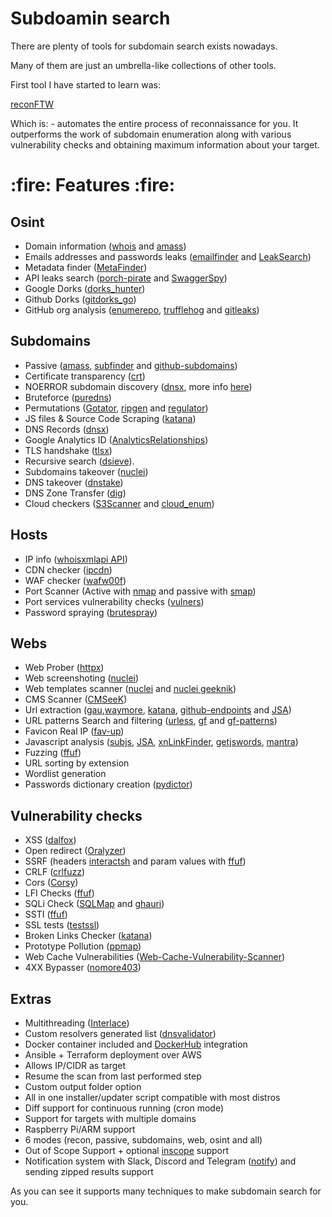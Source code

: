 
# Subdoamin search #
There are plenty of tools for subdomain search exists nowadays.

Many of them are just an umbrella-like collections of other tools.

First tool I have started to learn was:

[reconFTW](https://github.com/six2dez/reconftw?tab=readme-ov-file)

Which is:
- automates the entire process of reconnaissance for you. It outperforms the work of subdomain enumeration 
along with various vulnerability checks and obtaining maximum information about your target.

# :fire: Features :fire:

## Osint

- Domain information ([whois](https://github.com/rfc1036/whois) and [amass](https://github.com/OWASP/Amass))
- Emails addresses and passwords leaks ([emailfinder](https://github.com/Josue87/EmailFinder) and [LeakSearch](https://github.com/JoelGMSec/LeakSearch))
- Metadata finder ([MetaFinder](https://github.com/Josue87/MetaFinder))
- API leaks search ([porch-pirate](https://github.com/MandConsultingGroup/porch-pirate) and [SwaggerSpy](https://github.com/UndeadSec/SwaggerSpy))
- Google Dorks ([dorks_hunter](https://github.com/six2dez/dorks_hunter))
- Github Dorks ([gitdorks_go](https://github.com/damit5/gitdorks_go))
- GitHub org analysis ([enumerepo](https://github.com/trickest/enumerepo), [trufflehog](https://github.com/trufflesecurity/trufflehog) and [gitleaks](https://github.com/gitleaks/gitleaks))

## Subdomains

- Passive ([amass](https://github.com/OWASP/Amass), [subfinder](https://github.com/projectdiscovery/subfinder) and [github-subdomains](https://github.com/gwen001/github-subdomains))
- Certificate transparency ([crt](https://github.com/cemulus/crt))
- NOERROR subdomain discovery ([dnsx](https://github.com/projectdiscovery/dnsx), more info [here](https://www.securesystems.de/blog/enhancing-subdomain-enumeration-ents-and-noerror/))
- Bruteforce ([puredns](https://github.com/d3mondev/puredns))
- Permutations ([Gotator](https://github.com/Josue87/gotator), [ripgen](https://github.com/resyncgg/ripgen) and [regulator](https://github.com/cramppet/regulator))
- JS files & Source Code Scraping ([katana](https://github.com/projectdiscovery/katana))
- DNS Records ([dnsx](https://github.com/projectdiscovery/dnsx))
- Google Analytics ID ([AnalyticsRelationships](https://github.com/Josue87/AnalyticsRelationships))
- TLS handshake ([tlsx](https://github.com/projectdiscovery/tlsx))
- Recursive search ([dsieve](https://github.com/trickest/dsieve)).
- Subdomains takeover ([nuclei](https://github.com/projectdiscovery/nuclei))
- DNS takeover ([dnstake](https://github.com/pwnesia/dnstake))
- DNS Zone Transfer ([dig](https://linux.die.net/man/1/dig))
- Cloud checkers ([S3Scanner](https://github.com/sa7mon/S3Scanner) and [cloud_enum](https://github.com/initstring/cloud_enum))

## Hosts

- IP info ([whoisxmlapi API](https://www.whoisxmlapi.com/))
- CDN checker ([ipcdn](https://github.com/six2dez/ipcdn))
- WAF checker ([wafw00f](https://github.com/EnableSecurity/wafw00f))
- Port Scanner (Active with [nmap](https://github.com/nmap/nmap) and passive with [smap](https://github.com/s0md3v/Smap))
- Port services vulnerability checks ([vulners](https://github.com/vulnersCom/nmap-vulners))
- Password spraying ([brutespray](https://github.com/x90skysn3k/brutespray))

## Webs

- Web Prober ([httpx](https://github.com/projectdiscovery/httpx))
- Web screenshoting ([nuclei](https://github.com/projectdiscovery/nuclei))
- Web templates scanner ([nuclei](https://github.com/projectdiscovery/nuclei) and [nuclei geeknik](https://github.com/geeknik/the-nuclei-templates.git))
- CMS Scanner ([CMSeeK](https://github.com/Tuhinshubhra/CMSeeK))
- Url extraction ([gau](https://github.com/lc/gau),[waymore](https://github.com/xnl-h4ck3r/waymore), [katana](https://github.com/projectdiscovery/katana), [github-endpoints](https://gist.github.com/six2dez/d1d516b606557526e9a78d7dd49cacd3) and [JSA](https://github.com/w9w/JSA))
- URL patterns Search and filtering ([urless](https://github.com/xnl-h4ck3r/urless), [gf](https://github.com/tomnomnom/gf) and [gf-patterns](https://github.com/1ndianl33t/Gf-Patterns))
- Favicon Real IP ([fav-up](https://github.com/pielco11/fav-up))
- Javascript analysis ([subjs](https://github.com/lc/subjs), [JSA](https://github.com/w9w/JSA), [xnLinkFinder](https://github.com/xnl-h4ck3r/xnLinkFinder), [getjswords](https://github.com/m4ll0k/BBTz), [mantra](https://github.com/MrEmpy/mantra))
- Fuzzing ([ffuf](https://github.com/ffuf/ffuf))
- URL sorting by extension
- Wordlist generation
- Passwords dictionary creation ([pydictor](https://github.com/LandGrey/pydictor))

## Vulnerability checks

- XSS ([dalfox](https://github.com/hahwul/dalfox))
- Open redirect ([Oralyzer](https://github.com/r0075h3ll/Oralyzer))
- SSRF (headers [interactsh](https://github.com/projectdiscovery/interactsh) and param values with [ffuf](https://github.com/ffuf/ffuf))
- CRLF ([crlfuzz](https://github.com/dwisiswant0/crlfuzz))
- Cors ([Corsy](https://github.com/s0md3v/Corsy))
- LFI Checks ([ffuf](https://github.com/ffuf/ffuf))
- SQLi Check ([SQLMap](https://github.com/sqlmapproject/sqlmap) and [ghauri](https://github.com/r0oth3x49/ghauri))
- SSTI ([ffuf](https://github.com/ffuf/ffuf))
- SSL tests ([testssl](https://github.com/drwetter/testssl.sh))
- Broken Links Checker ([katana](https://github.com/projectdiscovery/katana))
- Prototype Pollution ([ppmap](https://github.com/kleiton0x00/ppmap))
- Web Cache Vulnerabilities ([Web-Cache-Vulnerability-Scanner](https://github.com/Hackmanit/Web-Cache-Vulnerability-Scanner))
- 4XX Bypasser ([nomore403](https://github.com/devploit/nomore403))

## Extras

- Multithreading ([Interlace](https://github.com/codingo/Interlace))
- Custom resolvers generated list ([dnsvalidator](https://github.com/vortexau/dnsvalidator))
- Docker container included and [DockerHub](https://hub.docker.com/r/six2dez/reconftw) integration
- Ansible + Terraform deployment over AWS
- Allows IP/CIDR as target
- Resume the scan from last performed step
- Custom output folder option
- All in one installer/updater script compatible with most distros
- Diff support for continuous running (cron mode)
- Support for targets with multiple domains
- Raspberry Pi/ARM support
- 6 modes (recon, passive, subdomains, web, osint and all)
- Out of Scope Support + optional [inscope](https://github.com/tomnomnom/hacks/tree/master/inscope) support
- Notification system with Slack, Discord and Telegram ([notify](https://github.com/projectdiscovery/notify)) and sending zipped results support

As you can see it supports many techniques to make subdomain search for you.
